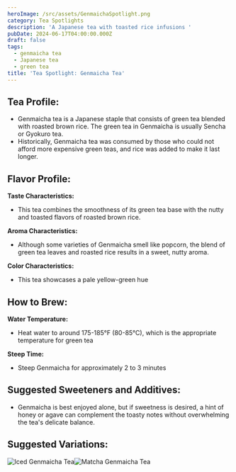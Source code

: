 ```yaml
---
heroImage: /src/assets/GenmaichaSpotlight.png
category: Tea Spotlights
description: 'A Japanese tea with toasted rice infusions '
pubDate: 2024-06-17T04:00:00.000Z
draft: false
tags:
  - genmaicha tea
  - Japanese tea
  - green tea
title: 'Tea Spotlight: Genmaicha Tea'
---
```


## Tea Profile:

- Genmaicha tea is a Japanese staple that consists of green tea blended with roasted brown rice. The green tea in Genmaicha is usually Sencha or Gyokuro tea.
- Historically, Genmaicha tea was consumed by those who could not afford more expensive green teas, and rice was added to make it last longer.

## Flavor Profile:

**Taste Characteristics:**

- This tea combines the smoothness of its green tea base with the nutty and toasted flavors of roasted brown rice.

**Aroma Characteristics:**

- Although some varieties of Genmaicha smell like popcorn, the blend of green tea leaves and roasted rice results in a sweet, nutty aroma.

**Color Characteristics:**

- This tea showcases a pale yellow-green hue

## How to Brew:

**Water Temperature:**

- Heat water to around 175-185°F (80-85°C), which is the appropriate temperature for green tea

**Steep Time:**

- Steep Genmaicha for approximately 2 to 3 minutes

## Suggested Sweeteners and Additives:

- Genmaicha is best enjoyed alone, but if sweetness is desired, a hint of honey or agave can complement the toasty notes without overwhelming the tea's delicate balance.

## Suggested Variations:

![Iced Genmaicha Tea](/src/assets/GenmaichaVariation1.png)![Matcha Genmaicha Tea](/src/assets/GenmaichaVariation2.png)
